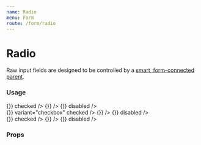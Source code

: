 ```yaml
---
name: Radio
menu: Form
route: /form/radio
---
```



# Radio

Raw input fields are designed to be controlled by a [smart, form-connected parent](https://github.com/venturehacks/AngelList/blob/master/frontend/talent/components/Form/TextField/index.tsx).

### Usage

<Playground>
  <Label field="ice-cream" title="Radio" containsFieldGroup>
    <div className="mb-8 flex max-w-xl flex-row gap-10">
      <Radio
        name="ice-cream"
        value="chocolate"
        label="Chocolate"
        onChange={() => {}}
        checked
      />
      <Radio
        name="ice-cream"
        value="vanilla"
        label="Vanilla"
        onChange={() => {}}
      />
      <Radio
        name="ice-cream"
        value="strawberry"
        label="Strawberry"
        onChange={() => {}}
        disabled
      />
    </div>
  </Label>
  <Label
    field="ice-cream-row-checkbox"
    title="Checkbox"
    byline="Looks like checkbox, behaves like radio"
    containsFieldGroup
  >
    <div className="mb-8 flex max-w-xl flex-row gap-10">
      <Radio
        name="ice-cream-row-checkbox"
        value="chocolate"
        label="Chocolate"
        onChange={() => {}}
        variant="checkbox"
        checked
      />
      <Radio
        name="ice-cream-row-checkbox"
        value="vanilla"
        label="Vanilla"
        variant="checkbox"
        onChange={() => {}}
      />
      <Radio
        name="ice-cream-row-checkbox"
        value="strawberry"
        label="Strawberry"
        variant="checkbox"
        onChange={() => {}}
        disabled
      />
    </div>
  </Label>
  <Label field="ice-cream-row-pill" title="Pill" containsFieldGroup>
    <div className="mb-8 flex max-w-xl flex-row gap-10">
      <Radio
        variant="pill"
        name="ice-cream-row-pill"
        value="chocolate"
        label="Chocolate"
        onChange={() => {}}
        checked
      />
      <Radio
        variant="pill"
        name="ice-cream-row-pill"
        value="vanilla"
        label="Vanilla"
        onChange={() => {}}
      />
      <Radio
        variant="pill"
        name="ice-cream-row-pill"
        value="strawberry"
        label="Strawberry"
        onChange={() => {}}
        disabled
      />
    </div>
  </Label>
</Playground>

### Props

<Props of={Radio} />
